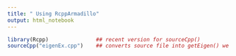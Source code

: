 ```yaml
---
title: " Using RcppArmadillo"
output: html_notebook
---
```


```r
library(Rcpp)               ## recent version for sourceCpp()
sourceCpp("eigenEx.cpp")    ## converts source file into getEigen() we can call
```